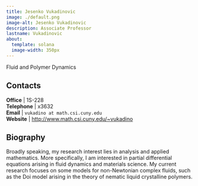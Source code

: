 ```yaml
---
title: Jesenko Vukadinovic
image: ./default.png
image-alt: Jesenko Vukadinovic
description: Associate Professor
lastname: Vukadinovic
about:
  template: solana
  image-width: 350px
---
```



Fluid and Polymer Dynamics

## Contacts

<i class="bi bi-door-open"></i> **Office** | 1S-228 <br/>
<i class="bi bi-telephone"></i> **Telephone** | x3632 <br/>
<i class="bi bi-mailbox"></i> **Email** | `vukadino at math.csi.cuny.edu` <br/>
<i class="bi bi-x-diamond"></i> **Website**  | [http://www.math.csi.cuny.edu/~vukadino](http://www.math.csi.cuny.edu/~vukadino) <br/>

## Biography

Broadly speaking, my research interest lies in analysis and applied
mathematics. More specifically, I am interested in partial
differential equations arising in fluid dynamics and materials
science. My current research focuses on some models for non-Newtonian
complex fluids, such as the Doi model arising in the theory of
nematic liquid crystalline polymers.


